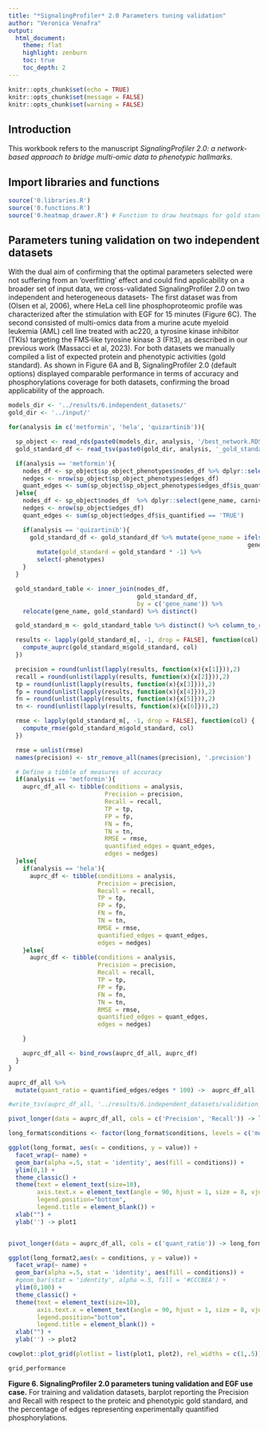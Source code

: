 ```yaml
---
title: "*SignalingProfiler* 2.0 Parameters tuning validation"
author: "Veronica Venafra"
output:
  html_document:
    theme: flat
    highlight: zenburn
    toc: true
    toc_depth: 2
---
```


```r
knitr::opts_chunk$set(echo = TRUE)
knitr::opts_chunk$set(message = FALSE)
knitr::opts_chunk$set(warning = FALSE)
```

## Introduction
This workbook refers to the manuscript *SignalingProfiler 2.0: a network-based approach to bridge multi-omic data to phenotypic hallmarks*.

## Import libraries and functions

```r
source('0.libraries.R')
source('0.functions.R')
source('0.heatmap_drawer.R') # Function to draw heatmaps for gold standard comparison
```
## Parameters tuning validation on two independent datasets
With the dual aim of confirming that the optimal parameters selected were not suffering from an ‘overfitting’ effect and could find applicability on a broader set of input data, we cross-validated SignalingProfiler 2.0 on two independent and heterogeneous datasets-
The first dataset was from (Olsen et al, 2006), where HeLa cell line phosphoproteomic profile was characterized after the stimulation with EGF for 15 minutes (Figure 6C). The second consisted of multi-omics data from a murine acute myeloid leukemia (AML) cell line treated with ac220, a tyrosine kinase inhibitor (TKIs) targeting the FMS‐like tyrosine kinase 3 (Flt3), as described in our previous work (Massacci et al, 2023).
For both datasets we manually compiled a list of expected protein and phenotypic activities (gold standard). As shown in Figure 6A and B, SignalingProfiler 2.0 (default options) displayed comparable performance in terms of accuracy and phosphorylations coverage for both datasets, confirming the broad applicability of the approach. 


```r

models_dir <- '../results/6.independent_datasets/'
gold_dir <- '../input/'

for(analysis in c('metformin', 'hela', 'quizartinib')){

  sp_object <- read_rds(paste0(models_dir, analysis, '/best_network.RDS'))
  gold_standard_df <- read_tsv(paste0(gold_dir, analysis, '_gold_standard.tsv'))

  if(analysis == 'metformin'){
    nodes_df <- sp_object$sp_object_phenotypes$nodes_df %>% dplyr::select(gene_name, carnival_activity)
    nedges <- nrow(sp_object$sp_object_phenotypes$edges_df)
    quant_edges <- sum(sp_object$sp_object_phenotypes$edges_df$is_quantified == 'TRUE')
  }else{
    nodes_df <- sp_object$nodes_df  %>% dplyr::select(gene_name, carnival_activity)
    nedges <- nrow(sp_object$edges_df)
    quant_edges <- sum(sp_object$edges_df$is_quantified == 'TRUE')

    if(analysis == 'quizartinib'){
      gold_standard_df <- gold_standard_df %>% mutate(gene_name = ifelse(!is.na(phenotypes),
                                                                   gene_name, str_to_title(gene_name))) %>%
        mutate(gold_standard = gold_standard * -1) %>%
        select(-phenotypes)
    }
  }

  gold_standard_table <- inner_join(nodes_df,
                                    gold_standard_df,
                                    by = c('gene_name')) %>%
    relocate(gene_name, gold_standard) %>% distinct()

  gold_standard_m <- gold_standard_table %>% distinct() %>% column_to_rownames('gene_name')

  results <- lapply(gold_standard_m[, -1, drop = FALSE], function(col) {
    compute_auprc(gold_standard_m$gold_standard, col)
  })

  precision = round(unlist(lapply(results, function(x){x[1]})),2)
  recall = round(unlist(lapply(results, function(x){x[2]})),2)
  tp = round(unlist(lapply(results, function(x){x[3]})),2)
  fp = round(unlist(lapply(results, function(x){x[4]})),2)
  fn = round(unlist(lapply(results, function(x){x[5]})),2)
  tn <- round(unlist(lapply(results, function(x){x[6]})),2)

  rmse <- lapply(gold_standard_m[, -1, drop = FALSE], function(col) {
    compute_rmse(gold_standard_m$gold_standard, col)
  })

  rmse = unlist(rmse)
  names(precision) <- str_remove_all(names(precision), '.precision')

  # Define a tibble of measures of accuracy
  if(analysis == 'metformin'){
    auprc_df_all <- tibble(conditions = analysis,
                           Precision = precision,
                           Recall = recall,
                           TP = tp,
                           FP = fp,
                           FN = fn,
                           TN = tn,
                           RMSE = rmse,
                           quantified_edges = quant_edges,
                           edges = nedges)
  }else{
    if(analysis == 'hela'){
      auprc_df <- tibble(conditions = analysis,
                         Precision = precision,
                         Recall = recall,
                         TP = tp,
                         FP = fp,
                         FN = fn,
                         TN = tn,
                         RMSE = rmse,
                         quantified_edges = quant_edges,
                         edges = nedges)
    }else{
      auprc_df <- tibble(conditions = analysis,
                         Precision = precision,
                         Recall = recall,
                         TP = tp,
                         FP = fp,
                         FN = fn,
                         TN = tn,
                         RMSE = rmse,
                         quantified_edges = quant_edges,
                         edges = nedges)

    }

    auprc_df_all <- bind_rows(auprc_df_all, auprc_df)
  }
}

auprc_df_all %>%
  mutate(quant_ratio = quantified_edges/edges * 100) ->  auprc_df_all

#write_tsv(auprc_df_all, '../results/6.independent_datasets/validation_performance.tsv')

pivot_longer(data = auprc_df_all, cols = c('Precision', 'Recall')) -> long_format

long_format$conditions <- factor(long_format$conditions, levels = c('metformin', 'hela', 'quizartinib'))

ggplot(long_format, aes(x = conditions, y = value)) +
  facet_wrap(~ name) +
  geom_bar(alpha =.5, stat = 'identity', aes(fill = conditions)) +
  ylim(0,1) +
  theme_classic() +
  theme(text = element_text(size=10),
        axis.text.x = element_text(angle = 90, hjust = 1, size = 8, vjust = .5),
        legend.position="bottom",
        legend.title = element_blank()) +
  xlab("") +
  ylab('') -> plot1


pivot_longer(data = auprc_df_all, cols = c('quant_ratio')) -> long_format2

ggplot(long_format2,aes(x = conditions, y = value)) +
  facet_wrap(~ name) +
  geom_bar(alpha =.5, stat = 'identity', aes(fill = conditions)) +
  #geom_bar(stat = 'identity', alpha =.5, fill = '#CCCBEA') +
  ylim(0,100) +
  theme_classic() +
  theme(text = element_text(size=10),
        axis.text.x = element_text(angle = 90, hjust = 1, size = 8, vjust = .5),
        legend.position="bottom",
        legend.title = element_blank()) +
  xlab("") +
  ylab('') -> plot2

cowplot::plot_grid(plotlist = list(plot1, plot2), rel_widths = c(1,.5)) -> grid_performance

grid_performance

```

**Figure 6. SignalingProfiler 2.0 parameters tuning validation and EGF use case.** 
For training and validation datasets, barplot reporting the Precision and Recall with respect to the proteic and phenotypic gold standard, and the percentage of edges representing experimentally quantified phosphorylations. 

